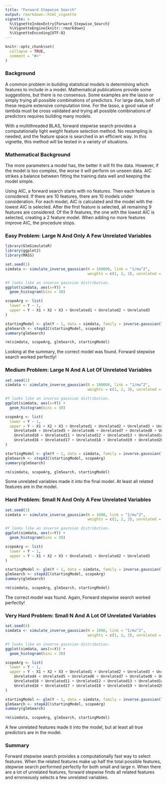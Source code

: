 ---
title: "Forward Stepwise Search"
output: rmarkdown::html_vignette
vignette: >
  %\VignetteIndexEntry{Forward_Stepwise_Search}
  %\VignetteEngine{knitr::rmarkdown}
  %\VignetteEncoding{UTF-8}
---

```{r, include = FALSE}
knitr::opts_chunk$set(
  collapse = TRUE,
  comment = "#>"
)
```

### Background
A common problem in building statistical models is determining which features to include in a model. Mathematical publications provide some suggestions, but there is no consensus. Some examples are the lasso or simply trying all possible combinations of predictors. For large data, both of these require extensive computation time. For the lasso, a good value of lambda must be cross validated and trying all possible combinations of predictors requires building many models. 

With a multithreaded BLAS, forward stepwise search provides a computationally light weight feature selection method. No resampling is needed, and the feature space is searched in an efficient way. In this vignette, this method will be tested in a variety of situations.


### Mathematical Background
The more parameters a model has, the better it will fit the data. However, if the model is too complex, the worse it will perform on unseen data. AIC strikes a balance between fitting the training data well and keeping the model simple. 

Using AIC, a forward search starts with no features. Then each feature is considered. If there are 10 features, there are 10 models under consideration. For each model, AIC is calculated and the model with the lowest AIC is selected. After the first feature is selected, all remaining 9 features are considered. Of the 9 features, the one with the lowest AIC is selected, creating a 2 feature model. When adding no more features improve AIC, the procedure stops.

### Easy Problem: Large N And Only A Few Unrelated Variables
```{r setup}
library(GlmSimulatoR)
library(ggplot2)
library(MASS)

set.seed(1)
simdata <- simulate_inverse_gaussian(N = 100000, link = "1/mu^2", 
                                     weights = c(1, 2, 3), unrelated = 3)

#Y looks like an inverse gaussian distribution. 
ggplot(simdata, aes(x=Y)) +
  geom_histogram(bins = 30)

scopeArg <- list(
  lower = Y ~ 1,
  upper = Y ~ X1 + X2 + X3 + Unrelated1 + Unrelated2 + Unrelated3
)

startingModel <- glm(Y ~ 1, data = simdata, family = inverse.gaussian(link = "1/mu^2"))
glmSearch <- stepAIC(startingModel, scopeArg)
summary(glmSearch)

rm(simdata, scopeArg, glmSearch, startingModel)


```

Looking at the summary, the correct model was found. Forward stepwise search worked perfectly!

### Medium Problem: Large N And A Lot Of Unrelated Variables
```{r}
set.seed(2)
simdata <- simulate_inverse_gaussian(N = 100000, link = "1/mu^2", 
                                     weights = c(1, 2, 3), unrelated = 20)

#Y looks like an inverse gaussian distribution. 
ggplot(simdata, aes(x=Y)) +
  geom_histogram(bins = 30)

scopeArg <- list(
  lower = Y ~ 1,
  upper = Y ~ X1 + X2 + X3 + Unrelated1 + Unrelated2 + Unrelated3 + Unrelated3 + 
    Unrelated4 + Unrelated5 + Unrelated6 + Unrelated7 + Unrelated8 + Unrelated9 + 
    Unrelated10 + Unrelated11 + Unrelated12 + Unrelated13 + Unrelated14 + Unrelated15 + 
    Unrelated16 + Unrelated17 + Unrelated18 + Unrelated19 + Unrelated20
)

startingModel <- glm(Y ~ 1, data = simdata, family = inverse.gaussian(link = "1/mu^2"))
glmSearch <- stepAIC(startingModel, scopeArg)
summary(glmSearch)

rm(simdata, scopeArg, glmSearch, startingModel)
```

Some unrelated variables made it into the final model. At least all related features are in the model. 

### Hard Problem: Small N And Only A Few Unrelated Variables
```{r}
set.seed(3)
simdata <- simulate_inverse_gaussian(N = 1000, link = "1/mu^2", 
                                     weights = c(1, 2, 3), unrelated = 3)

#Y looks like an inverse gaussian distribution. 
ggplot(simdata, aes(x=Y)) +
  geom_histogram(bins = 30)

scopeArg <- list(
  lower = Y ~ 1,
  upper = Y ~ X1 + X2 + X3 + Unrelated1 + Unrelated2 + Unrelated3
)

startingModel <- glm(Y ~ 1, data = simdata, family = inverse.gaussian(link = "1/mu^2"))
glmSearch <- stepAIC(startingModel, scopeArg)
summary(glmSearch)

rm(simdata, scopeArg, glmSearch, startingModel)
```

The correct model was found. Again, Forward stepwise search worked perfectly!

### Very Hard Problem: Small N And A Lot Of Unrelated Variables
```{r}
set.seed(4)
simdata <- simulate_inverse_gaussian(N = 1000, link = "1/mu^2", 
                                     weights = c(1, 2, 3), unrelated = 20)

#Y looks like an inverse gaussian distribution. 
ggplot(simdata, aes(x=Y)) +
  geom_histogram(bins = 30)

scopeArg <- list(
  lower = Y ~ 1,
  upper = Y ~ X1 + X2 + X3 + Unrelated1 + Unrelated2 + Unrelated3 + Unrelated3 + 
    Unrelated4 + Unrelated5 + Unrelated6 + Unrelated7 + Unrelated8 + Unrelated9 + 
    Unrelated10 + Unrelated11 + Unrelated12 + Unrelated13 + Unrelated14 + Unrelated15 + 
    Unrelated16 + Unrelated17 + Unrelated18 + Unrelated19 + Unrelated20
)

startingModel <- glm(Y ~ 1, data = simdata, family = inverse.gaussian(link = "1/mu^2"))
glmSearch <- stepAIC(startingModel, scopeArg)
summary(glmSearch)

rm(simdata, scopeArg, glmSearch, startingModel)
```

A few unrelated features made it into the model, but at least all true predictors are in the model.

### Summary
Forward stepwise search provides a computationally fast way to select features. When the related features make up half the total possible features, stepwise search performed perfectly for both small and large n. When there are a lot of unrelated features, forward stepwise finds all related features and erroneously selects a few unrelated variables.

